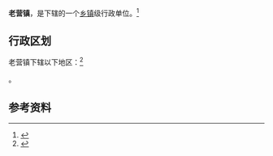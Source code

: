 {{中国乡级行政区|14/09/32/102/000}}

'''老营镇'''，是{{PRC admin/fullname|14/09/32/102/000|3}}下辖的一个[[乡镇|乡镇]]级行政单位。<ref>{{PRC admin/ref sgc|{{PRC admin/parent|14/09/32/102/000}}}}</ref>

== 行政区划 ==

老营镇下辖以下地区：<ref>{{PRC admin/ref sgc|14/09/32/102/000}}</ref>

{{PRC admin/children|14/09/32/102/000}}。

== 参考资料 ==

{{reflist}}

{{行政区划小作品}}
{{PRC admin/navcat|14/09/32/102/000}}